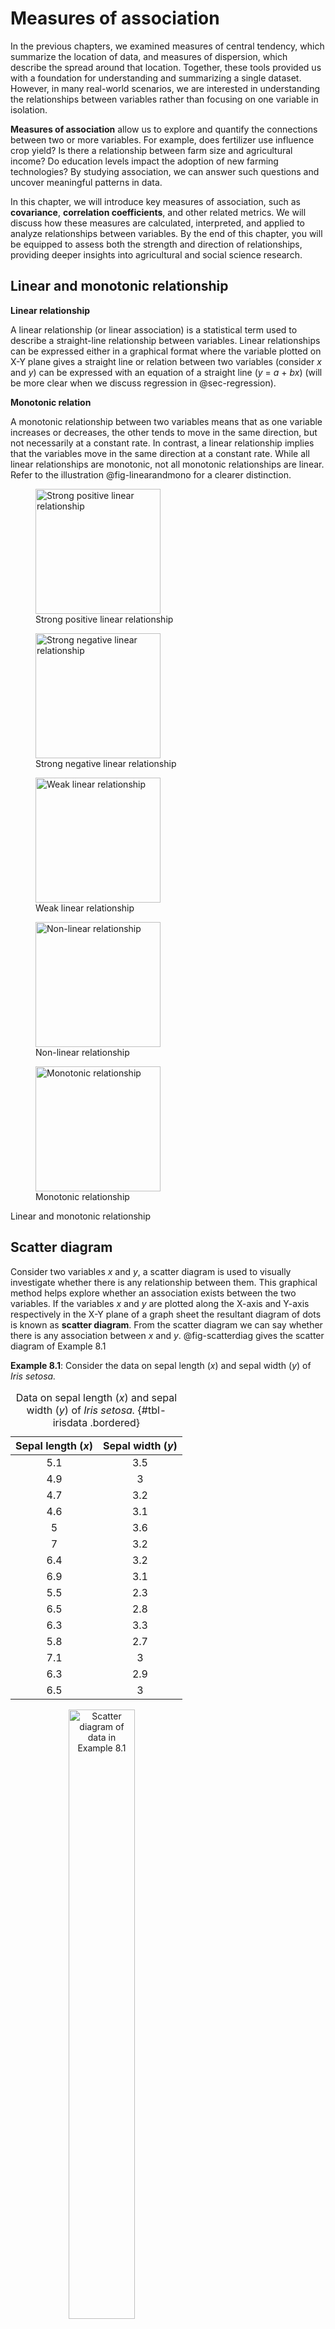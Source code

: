 # Measures of association

In the previous chapters, we examined measures of central tendency, which summarize the location of data, and measures of dispersion, which describe the spread around that location. Together, these tools provided us with a foundation for understanding and summarizing a single dataset. However, in many real-world scenarios, we are interested in understanding the relationships between variables rather than focusing on one variable in isolation.

**Measures of association** allow us to explore and quantify the connections between two or more variables. For example, does fertilizer use influence crop yield? Is there a relationship between farm size and agricultural income? Do education levels impact the adoption of new farming technologies? By studying association, we can answer such questions and uncover meaningful patterns in data.

In this chapter, we will introduce key measures of association, such as **covariance**, **correlation coefficients**, and other related metrics. We will discuss how these measures are calculated, interpreted, and applied to analyze relationships between variables. By the end of this chapter, you will be equipped to assess both the strength and direction of relationships, providing deeper insights into agricultural and social science research.

## Linear and monotonic relationship

**Linear relationship**

A linear relationship (or linear association) is a statistical term used to describe a straight-line relationship between variables. Linear relationships can be expressed either in a graphical format where the variable plotted on X-Y plane gives a straight line or relation between two variables (consider *x* and *y*) can be expressed with an equation of a straight line (*y* = *a* + *bx*) (will be more clear when we discuss regression in @sec-regression).

**Monotonic relation**

A monotonic relationship between two variables means that as one variable increases or decreases, the other tends to move in the same direction, but not necessarily at a constant rate. In contrast, a linear relationship implies that the variables move in the same direction at a constant rate. While all linear relationships are monotonic, not all monotonic relationships are linear. Refer to the illustration @fig-linearandmono for a clearer distinction.

::: {#fig-linearandmono layout-ncol="2"}
![Strong positive linear relationship](images/image6c.png){#fig-stroli width="200px" height="200px"}

![Strong negative linear relationship](images/image7c.png){#fig-stroneg width="200px" height="200px"}

![Weak linear relationship](images/image9c.png){#fig-weakli width="200px" height="200px"}

![Non-linear relationship](images/image8c.png){#fig-nonli width="200px" height="200px"}

![Monotonic relationship](images/image10c.png){#fig-monotonic width="200px" height="200px"}

Linear and monotonic relationship
:::

## Scatter diagram {#sec-scatterdiag}

Consider two variables *x* and *y*, a scatter diagram is used to visually investigate whether there is any relationship between them. This graphical method helps explore whether an association exists between the two variables. If the variables *x* and *y* are plotted along the X-axis and Y-axis respectively in the X-Y plane of a graph sheet the resultant diagram of dots is known as **scatter diagram**. From the scatter diagram we can say whether there is any association between *x* and *y*. @fig-scatterdiag gives the scatter diagram of Example 8.1

**Example 8.1**: Consider the data on sepal length (*x*) and sepal width (*y*) of *Iris* *setosa.*

| Sepal length (*x*) | Sepal width (*y*) |
|:------------------:|:-----------------:|
|        5.1         |        3.5        |
|        4.9         |         3         |
|        4.7         |        3.2        |
|        4.6         |        3.1        |
|         5          |        3.6        |
|         7          |        3.2        |
|        6.4         |        3.2        |
|        6.9         |        3.1        |
|        5.5         |        2.3        |
|        6.5         |        2.8        |
|        6.3         |        3.3        |
|        5.8         |        2.7        |
|        7.1         |         3         |
|        6.3         |        2.9        |
|        6.5         |         3         |

: Data on sepal length (*x*) and sepal width (*y*) of *Iris* *setosa.* {#tbl-irisdata .bordered}

![Scatter diagram of data in Example 8.1](images/image2c.jpeg){#fig-scatterdiag fig-align="center" width="50%" style="text-align:center;"}

**Example 8.2**: A research station investigates the relationship between the average daily soil moisture content (as influenced by irrigation levels, in percentage) and the corresponding monetary yield (in Rs.) of a crop. The data collected over different periods are as follows:

| Soil moisture (%) | Crop yield (in Rs./cent) |
|:-----------------:|:------------------------:|
|       14.2        |           215            |
|       16.4        |           325            |
|       11.9        |           185            |
|       15.2        |           332            |
|       18.5        |           406            |
|       22.1        |           522            |
|       19.4        |           412            |
|       25.1        |           614            |
|       23.4        |           544            |
|       18.1        |           421            |
|       22.6        |           445            |
|       17.2        |           408            |

: Model data on crop yield influenced by soil moisture {#tbl-corrdata .bordered}

Scatter diagram for the Example 8.2 is given in @fig-scattercorrdata. You can see a linear association between the two variables *i*.*e*. between soil moisture and crop yield in rupees. It can be shown using a line as in @fig-reglinecorrdata. It is clear that as soil moisture percentage increases crop yield in rupees increases, indicating a positive correlation.

![Scatter diagram of data in Example 8.2](images/image3c.jpeg){#fig-scattercorrdata fig-align="center" width="70%" style="text-align:center;"}

![Linear relationship between variables](images/image3.5c.jpeg){#fig-reglinecorrdata fig-align="center" width="70%" style="text-align:center;"}

From the examples above it is clear that scatter diagram gives an idea on linear association between variables, so it can also used as a graphical tool to see whether there any association is present or not. But we cannot quantify the association using scatter diagram.

## Correlation

Correlation is a statistical technique used to examine the relationship between two or more variables. It quantifies the degree and strength of the *linear association* between two variables, expressed as a single numerical value.

This measure allows us to summarize the extent to which changes in one variable are associated with changes in another. When two or more quantities vary in a related manner, such that movements in one variable are consistently accompanied by movements in the other, the variables are said to be correlated. Based on the nature of relationship, correlation can be classified into three categories *positive correlation*, *negative correlation* and *no correlation*.

**Positive correlation**

Positive correlation refers to a relationship between two variables in which both move in the same direction. A positive correlation exists when an increase in one variable is accompanied by an increase in the other, or when a decrease in one variable corresponds with a decrease in the other.

**Examples of positive correlation:**

1.  *Fertilizer use and crop yield*: The more fertilizer (*x*) a farmer applies to a field, the higher the crop yield (*y*). Here, as *x* increases, *y* also increases.

2.  *Rainfall and crop growth*: Increased rainfall (*x*) often leads to better crop growth (*y*).

3.  *Farm size and agricultural output*: Larger farm sizes (*x*) are associated with greater total agricultural output (*y*).

4.  *Labor hours and harvest quantity*: The more hours spent harvesting (*x*), the higher the quantity of crops harvested (*y*).

**Negative correlation**

Negative correlation refers to a relationship between two variables in which one variable increases as the other decreases, and vice versa.

**Examples of negative correlation:**

1.  *Weed density and crop yield*: As the density of weeds in a field (*x*) increases, the crop yield (*y*) decreases. Here, as *x* increases, *y* decreases.

2.  *Soil salinity and plant growth*: Higher soil salinity levels (*x*) result in reduced plant growth (*y*).

3.  *Age of livestock and milk production*: As a cow’s age (*x*) increases, the amount of milk it produces (*y*) decreases. Here, as *x* increases, *y* decreases.

4.  *Pesticide application and pest population*: As the amount of pesticide applied (*x*) increases, the pest population (*y*) decreases. Here, *x* increases while *y* decreases.

**No correlation** refers to a statistical relationship where two variables exhibit no apparent association with each other. In other words, changes in one variable do not systematically correspond to changes in the other.

Direction of correlation can be identified using a scatter diagram as shown below in @fig-directioncorr

![Scatter plot and nature of relationship](images/image4c.jpeg){#fig-directioncorr fig-align="center" width="70%" style="text-align:center;"}

## Correlation types

**Simple and multiple**

In [simple correlation]{.underline} the relationship is confined to two variables only. In [multiple correlation]{.underline} the relationship between more than two variables is studied.

**Linear and non-linear correlation**

[Linear correlation:]{.underline} A type of correlation in which the relationship between two variables can be represented by a straight line. In this case, a change in one variable corresponds to a proportional change in the other, either in a positive or negative direction.

[Non-linear correlation:]{.underline} A type of correlation where the relationship between two variables cannot be represented by a straight line. Instead, the relationship follows a curved pattern, indicating that the variables do not change at a constant rate relative to each other. This is also referred to as *curvilinear correlation*.

**Partial and total correlation**

[Partial correlation]{.underline}: In multiple correlation analysis, partial correlation examines the relationship between two variables after controlling for or eliminating the linear effect of other correlated variables.

[Total correlation]{.underline}: Total correlation considers the relationship between variables based on all relevant variables without controlling for the influence of any specific variable.

Partial and multiple correlation are discussed in detail in @sec-partialmulti.

::: {.callout-important title="Note"}
**Perfect Correlation**: If there is any change in the value of one variable, the value of the other variable is changed in a fixed proportion then the correlation between them is said to be in perfect correlation. If there is a perfect correlation, the points will lie in the straight line. If there was a perfect correlation the data will look like in @fig-perfectcorr below.

![Perfect correlation](images/perfectcorr.jpeg){#fig-perfectcorr fig-align="center" width="30%" style="text-align:center;"}
:::

## Measuring correlation

While a scatter diagram provides a visual representation to examine whether there is an association between two variables, it does not give a precise measure of the strength or direction of the relationship. To understand the degree and nature of the correlation more quantitatively, we use numerical measures. In this section, we discuss various methods to quantify correlation, enabling a more comprehensive and objective analysis of the relationship between variables.

### Karl Pearson's coefficient of correlation

It is the most important and widely used measure of correlation. A measure of the intensity or degree of *linear relationship* between two variables is developed by Karl Pearson, a British Biometrician - known as the [**Pearson's correlation coefficient**]{.underline} denoted by '*r* ' which is expressed as the ratio of the **covariance** to the product of the standard deviations of the two variables.

[**Covariance**]{.underline}

**Covariance** is a measure of the joint linear variability of the two variables. Covariance of two variables *x* and *y* is denoted as *cov*(*x*, *y*). Covariance measure is used to find correlation coefficient. Consider two variables *x* and *y* with *n* observations each, then covariance is given by @eq-covariance

$$cov(x,y)=\frac{1}{n}\sum_{i = 1}^{n}{\left( x_{i} - \overline{x} \right)\left( y_{i} - \overline{y} \right)}$$ {#eq-covariance}

When covariance = 0 there is no joint variability or there is no linear relationship. The unit of covariance is the product of the units of the two variables.

[**Pearson's correlation coefficient**]{.underline}

**Assumptions of Pearson's correlation coefficient**

To ensure the validity of Pearson's correlation coefficient, the following assumptions must be met:

1.  **Linearity**: The relationship between the two variables must be linear. Pearson's correlation only measures the strength of linear associations, so it may not accurately describe relationships that are non-linear.

2.  **Continuous data**: Both variables should be measured on continuous scales (interval or ratio).

3.  **Normality**: Both variables should be approximately normally distributed, especially for small sample sizes. This assumption is less critical for large sample sizes due to the Central Limit Theorem.

4.  **Homoscedasticity**: The variability in one variable should remain constant across the range of the other variable. In other words, the scatter of points around the regression line should be uniform.

5.  **Independence**: Observations in the data should be independent of each other.

6.  **No significant outliers**: Outliers can have a disproportionate effect on Pearson's correlation, potentially distorting the results. An *outlier* is an observation in a dataset that is significantly different from other observations. It deviates markedly from the overall pattern of the data and may occur due to variability in the data, measurement errors, or rare events.

Violations of these assumptions may lead to incorrect or misleading interpretations of the correlation coefficient. In such cases, alternative methods like Spearman's correlation discussed in @sec-spearman may be more appropriate.

The Pearson's correlation coefficient between the two variables (*x* and *y*) is calculated using @eq-correlation. @eq-correlation can be also written as in @eq-correlation2

$$r=\frac{cov(x,y)}{sd(x)sd(y)}$$ {#eq-correlation}

where *sd* is the standard deviation.

$$r = \frac{\frac{1}{n}\sum_{i = 1}^{n}{\left( x_{i} - \overline{x} \right)\left( y_{i} - \overline{y} \right)}}{\sqrt{\frac{1}{n}\sum_{i = 1}^{n}\left( x_{i} - \overline{x} \right)^{2}\frac{1}{n}\sum_{i = 1}^{n}\left( y_{i} - \overline{y} \right)^{2}}}$$ {#eq-correlation2}

::: {.callout-important title="Note"}
**Product-moment correlation**

Karl Pearson's correlation coefficient (*r*) is also called the **product-moment correlation** coefficient because it is calculated using the product of the deviations of the two variables from their respective means. In other words, the @eq-correlation2 involves multiplying the deviations of each data point from the mean of its variable and then averaging those products. The term product-moment refers to the multiplication (product) of the deviations (moments) of the variables from their means.
:::

A simplified formula for by hand computation of correlation coefficient can be derived by modifying @eq-correlation2

$$r = \frac{n\left( \sum_{i = 1}^{n}{x_{i}y_{i}} \right) - \sum_{i = 1}^{n}{x_{i}\sum_{i = 1}^{n}y_{i}}}{\sqrt{\left\lbrack n\sum_{i = 1}^{n}{x_{i}^{2} - \left( \sum_{i = 1}^{n}x_{i} \right)^{2}} \right\rbrack\left\lbrack n\sum_{i = 1}^{n}{y_{i}^{2} - \left( \sum_{i = 1}^{n}y_{i} \right)^{2}} \right\rbrack}}$$ {#eq-correlation3}

[Properties of the correlation coefficient (*r)*]{.underline}

1.  It is a pure number independent of both origin and scale of the units of the observations.

2.  It always lies between −1 and +1 (absolute value cannot exceed unity).*i.e.* −1 ≤ *r* ≤ +1

3.  *r* = +1, indicates perfect positive correlation. *r* = −1, indicates perfect negative correlation. *r* = 0, indicates no correlation.

4.  When the correlation is zero then there is no linear relationship between the variables.

5.  Karl Pearson's correlation coefficient is also called as *product-moment correlation* coefficient.

6.  Two independent variables are always uncorrelated, meaning that there is no relationship between them. However, the reverse is not always true. Just because two variables are uncorrelated doesn't mean they are independent. Uncorrelated variables may still have a relationship, but the relationship might be non-linear, which correlation cannot capture. Independence implies no relationship in any form (linear or non-linear), but uncorrelated means there’s no linear relationship between them.

::: {.callout-important title="Note"}
**Spurious correlation**

When we calculate the correlation between two variables, we often get a numerical value that quantifies the strength and direction of the relationship between them. However, if there is no actual meaningful relationship between these variables, the correlation value obtained may be misleading. For example, even if there's no practical or causal link, we might find a correlation between variables like "fertilizer price" and "Kohli's batting average." Despite the absence of any real-world connection between these two variables, we can still compute a correlation value. This type of correlation is known as a spurious correlation, which means it exists purely due to random chance or statistical artifacts rather than any practical or causal relationship.
:::

**Example 8.3**: Consider the @tbl-corrdata in Example 8.2; find correlation coefficient (*r*)

|  |  |  |  |  |  |  |  |
|:-------:|:-------:|:-------:|:-------:|:-------:|:-------:|:-------:|:-------:|
| Sl. No. | Moisture $(x_i)$ | Crop yield $(y_i)$ | $x_{i}-\overline{x}$(1) | $y_{i}-\overline{y}$(2) | (1).(2) | $(x_{i}-\overline{x})^{2}$ | $(y_{i}-\overline{y})^{2}$ |
| 1 | 14.2 | 215 | -4.48 | -187.42 | 838.69 | 20.03 | 35125.01 |
| 2 | 16.4 | 325 | -2.28 | -77.42 | 176.12 | 5.18 | 5993.34 |
| 3 | 11.9 | 185 | -6.78 | -217.42 | 1473 | 45.90 | 47270.01 |
| 4 | 15.2 | 332 | -3.48 | -70.42 | 244.70 | 12.08 | 4958.51 |
| 5 | 18.5 | 406 | -0.18 | 3.58 | -0.63 | 0.031 | 12.84 |
| 6 | 22.1 | 522 | 3.43 | 119.58 | 409.57 | 11.73 | 14300.17 |
| 7 | 19.4 | 412 | 0.73 | 9.58 | 6.9479 | 0.53 | 91.84 |
| 8 | 25.1 | 614 | 6.43 | 211.58 | 1359.42 | 41.28 | 44767.51 |
| 9 | 23.4 | 544 | 4.73 | 141.58 | 668.98 | 22.33 | 20045.84 |
| 10 | 18.1 | 421 | -0.58 | 18.58 | -10.69 | 0.33 | 345.34 |
| 11 | 22.6 | 445 | 3.93 | 42.58 | 167.14 | 15.41 | 1813.34 |
| 12 | 17.2 | 408 | -1.48 | 5.58 | -8.24 | 2.16 | 31.17 |
| **Total** | **224.1** | **4829** | 0 | 0 | **5325.03** | **176.98** | **174754.9** |

: Calculation of Pearson's correlation coefficient for @tbl-corrdata {#tbl-corrcalc .bordered}

*n* =12

$$mean,\overline{x} = \ \frac{224.1}{12} = 18.68$$

$$mean,\overline{y} = \ \frac{4829}{12} = 402.42$$ *cov* (*x*,*y*) = $\frac{1}{n}\sum_{i = 1}^{n}{\left( x_{i} - \overline{x} \right)\left( y_{i} - \overline{y} \right)}$

$\sum_{i = 1}^{12}{\left( x_{i} - \overline{x} \right)\left( y_{i} - \overline{y} \right)} = 5325.03$

*Cov* (*x*,*y*) = $\frac{5325.03}{12} = 443.75$

$$Standard\ deviation,\ S.D\left( x \right) = \ \sqrt{\frac{1}{n}\sum_{i = 1}^{n}\left( x_{i} - \overline{x} \right)^{2}} = \sqrt{\frac{176.98}{12}} = 3.84$$

$$Standard\ deviation,\ S.D\left( y \right) = \ \sqrt{\frac{1}{n}\sum_{i = 1}^{n}\left( y_{i} - \overline{y} \right)^{2}} = \sqrt{\frac{174754.9}{12}} = 120.68$$

Using @eq-correlation, $r = \frac{443.75}{3.84\  \times 120.68} = 0.96$, which indicates a strong positive correlation

### Spearman's rank order correlation coefficient {#sec-spearman}

The Spearman's correlation coefficient evaluates the strength and direction of a monotonic relationship between two variables, whether they are continuous or ordinal. Spearman's correlation is denoted by a Greek letter $\rho$ pronounced as "*rho*". The range of Spearman's rank correlation also lies between −1 and +1 always, *i*.*e*. −1 ≤ *ρ* ≤+1

Unlike Pearson's correlation, which measures linear relationships, Spearman's correlation is based on the ranked values of the variables rather than their raw data. This makes it particularly useful in situations where:

-   The relationship between variables is non-linear but monotonic.

-   The data contains outliers or is not normally distributed, as ranking reduces the influence of extreme values.

-   Variables are measured on an ordinal, interval, or ratio scale.

Spearman's correlation is a more robust alternative to Pearson's when the assumptions of Pearson's correlation coefficient are violated.

There are two cases in calculating $\rho$ :

1.  No tied rank case

2.  Tied rank case

[**No tied rank case**]{.underline}

When two or more distinct observations have the same value, thus being given the same rank, they are said to be tied. The formula for the Spearman rank correlation coefficient when there are *no tied ranks* is:

$$\rho = 1 - \frac{6\sum_{i = 1}^{n}d_{i}^{2}}{n\left( n^{2} - 1 \right)}$$ {#eq-spearman1}

where $d_{i}$ is the difference between ranks of *i^t^*^h^ pair of observation

**Example 8.4**: Calculation of Spearman's rank correlation when there is no tied rank is explained step by step by using the simple example below

The scores for nine students in physics and mathematics are as follows:

Physics: 35, 23, 47, 17, 10, 43, 9, 6, 28

Mathematics: 30, 33, 45, 23, 8, 49, 12, 4, 31

Compute the student's ranks in the two subjects and compute the Spearman rank correlation.

| Physics | Mathematics |
|:-------:|:-----------:|
|   35    |     30      |
|   23    |     33      |
|   47    |     45      |
|   17    |     23      |
|   10    |      8      |
|   43    |     49      |
|    9    |     12      |
|    6    |      4      |
|   28    |     31      |

: Non tied rank case example dataset {#tbl-nontied .bordered}

**Step 1**: Find the ranks for each individual subject. Rank the scores from greatest to smallest; assign the rank 1 to the highest score, 2 to the next highest and so on:

| Physics (*x*) | Rank~*x*~ | Mathematics (*y*) | Rank~*y*~ |
|:-------------:|:---------:|:-----------------:|:---------:|
|      35       |     3     |        30         |     5     |
|      23       |     5     |        33         |     3     |
|      47       |     1     |        45         |     2     |
|      17       |     6     |        23         |     6     |
|      10       |     7     |         8         |     8     |
|      43       |     2     |        49         |     1     |
|       9       |     8     |        12         |     7     |
|       6       |     9     |         4         |     9     |
|      28       |     4     |        31         |     4     |

: Non tied rank case calculation table1 {#tbl-nontiedcalc1 .bordered}

**Step 2**: Add a column *d*, to your data. The *d* is the difference between ranks.

*d* = Rank~*x*~ *--* Rank~*y*~

For example, the first student's physics rank is 3 and math rank is 5, so the difference is -2. In the next column, square your *d* values.

| Physics (*x*)  | Rank~*x*~ | Mathematics (*y*) | Rank~*y*~ | *d* | *d*^2^ |
|:--------------:|:---------:|:-----------------:|:---------:|:---:|:------:|
|       35       |     3     |        30         |     5     | -2  |   4    |
|       23       |     5     |        33         |     3     |  2  |   4    |
|       47       |     1     |        45         |     2     | -1  |   1    |
|       17       |     6     |        23         |     6     |  0  |   0    |
|       10       |     7     |         8         |     8     | -1  |   1    |
|       43       |     2     |        49         |     1     |  1  |   1    |
|       9        |     8     |        12         |     7     |  1  |   1    |
|       6        |     9     |         4         |     9     |  0  |   0    |
|       28       |     4     |        31         |     4     |  0  |   0    |
|   **Total**    |           |                   |           |     |   12   |

: Non tied rank case calculation table2 {#tbl-nontiedcalc2 .bordered}

**Step 4**: Sum (add up) all of your *d*^2^ values. $\sum_{i = 1}^{n}d_{i}^{2} =$ 4 + 4 + 1 + 0 + 1 + 1 + 1 + 0 + 0 = 12.

**Step 5**: Insert the values into @eq-spearman1

$$\rho = 1 - \frac{6 \times 12}{9\left( 81 - 1 \right)} = 0.90$$

The Spearman's rank correlation for this set of data is 0.90. This indicates there is a high correlation between the marks of physics and mathematics in the sample.

[**Tied rank case**]{.underline}\
When two or more data points have the same value, same ranks were given to these data points and a tied rank case occurs. When there are tied ranks, the formula for calculating $\rho$ is given below $$\rho = 1 - \frac{6\left( \sum_{i = 1}^{n}d_{i}^{2} + T_{x} + T_{y} \right)}{n\left( n^{2} - 1 \right)}$$ {#eq-spearman2}

If there are *m* individuals tied (having same rank), and *s* such sets of ranks are there in X- series then, $$T_{x} = \ \frac{1}{12}\sum_{i = 1}^{s}{m_{i}\left( m_{i}^{2} - 1 \right)}$$ {#eq-spearmanx}

If there are *w* individuals tied (having same rank), and *s'* such sets of ranks are there in Y- series then, $$T_{y} = \ \frac{1}{12}\sum_{i = 1}^{s'}{w_{i}\left( w_{i}^{2} - 1 \right)}$$ {#eq-spearmany}

Calculation of Spearman's rank correlation when there is tied rank is explained step by step by using the example below

**Example 8.5**: The scores for nine students in physics and mathematics are as follows:

| Physics (*x*) | Mathematics (*y*) |
|:-------------:|:-----------------:|
|      35       |        30         |
|      23       |        33         |
|      47       |        45         |
|      23       |        23         |
|      10       |         8         |
|      43       |        49         |
|       9       |        12         |
|       6       |        33         |
|      28       |        33         |

: Tied rank case example dataset {#tbl-tied .bordered}

**Step 1**: Consider the marks in Physics, ranked as usual without considering the repeated value. Here you can see 23 is repeated but first value is given rank 5 and second repeated value is given the next rank 6.

| Physics (*x*) | Rank |
|:-------------:|:----:|
|      35       |  3   |
|      23       |  5   |
|      47       |  1   |
|      23       |  6   |
|      10       |  7   |
|      43       |  2   |
|       9       |  8   |
|       6       |  9   |
|      28       |  4   |

: Tied rank case calculation table-1 {#tbl-tiedcalc1 .bordered}

Then the average of two ranks 5 and 6 is assigned to both the values; $\left( \frac{5 + 6}{2}\right)$ = 5.5

| Physics (*x*) | Rank |
|:-------------:|:----:|
|      35       |  3   |
|      23       | 5.5  |
|      47       |  1   |
|      23       | 5.5  |
|      10       |  7   |
|      43       |  2   |
|       9       |  8   |
|       6       |  9   |
|      28       |  4   |

: Tied rank case calculation table-2 {#tbl-tiedcalc2 .bordered}

Similarly for marks in mathematics you can see 33 is repeated thrice.

| Mathematics (*y*) | Rank |
|:-----------------:|:----:|
|        30         |  6   |
|        33         |  3   |
|        45         |  2   |
|        23         |  7   |
|         8         |  9   |
|        49         |  1   |
|        12         |  8   |
|        33         |  4   |
|        33         |  5   |

: Tied rank case calculation table-3 {#tbl-tiedcalc3 .bordered}

You can see the value 33 is repeated thrice, so the average of three ranks 3, 4 and 5 is given $\left( \frac{3 + 4 + 5}{3} \right)$ = 4

| Mathematics (*y*) | Rank |
|:-----------------:|:----:|
|        30         |  6   |
|        33         |  4   |
|        45         |  2   |
|        23         |  7   |
|         8         |  9   |
|        49         |  1   |
|        12         |  8   |
|        33         |  4   |
|        33         |  4   |

: Tied rank case calculation table-4 {#tbl-tiedcalc4 .bordered}

**Step 2**: Calculate $T_{x}$ and $T_{y}$

In our example marks in Physics (*x*) there are two 23 values tied therefore *m* = 2; since only one such a set is there *s* = 1. Applying these values in @eq-spearmanx $T_{x} = \ \frac{1}{12}\left( 2 \times (2^{2} - 1 \right)$ = 0.5

In our example marks in Mathematics (*y*) there are three 33 values tied therefore *w* = 3; since only one such a set is there *s* = 1. Applying these values in @eq-spearmany $T_{y} = \ \frac{1}{12}\left( 3 \times (3^{2} - 1 \right)$ = 2

**Step 2**: Calculate *d* and then use the @eq-spearman2

| Physics (*x*)  | Rank | Mathematics (*y*)  | Rank |  d   | d^2^ |
|:--------------:|:----:|:------------------:|:----:|:----:|:----:|
|       35       |  3   |         30         |  6   |  -3  |  9   |
|       23       | 5.5  |         33         |  4   | 1.5  | 2.25 |
|       47       |  1   |         45         |  2   |  -1  |  1   |
|       23       | 5.5  |         23         |  7   | -1.5 | 2.25 |
|       10       |  7   |         8          |  9   |  -2  |  4   |
|       43       |  2   |         49         |  1   |  1   |  1   |
|       9        |  8   |         12         |  8   |  0   |  0   |
|       6        |  9   |         33         |  4   |  5   |  25  |
|       28       |  4   |         33         |  4   |  0   |  0   |
|   **Total**    |      |                    |      |  0   | 44.5 |

: Tied rank case calculation table-5 {#tbl-tiedcalc5 .bordered}

using @eq-spearman2, $\rho = 1 - \frac{6 \times \left( 44.5 + 0.5 + 2 \right)}{9\left( 9^{2} - 1 \right)} = \ 1 - \frac{282}{720}$ = 0.61

A Spearman rank correlation of 0.61 indicates a moderately strong positive monotonic relationship between the two variables.

::: {.callout-important title="Note"}
Spearman's rank correlation is a non-parametric method, meaning it does not rely on assumptions about the data's distribution and is suitable for ordinal data or non-linear relationships. In contrast, Karl Pearson's correlation is a parametric method that assumes the data follows a normal distribution and is used for continuous variables with a linear relationship. Parametric methods are more sensitive to outliers and deviations from assumptions, while non-parametric methods are more robust and versatile for different types of data.
:::

### Kendall's Rank Correlation Coefficient

Kendall's rank correlation coefficient, also known as Kendall's $\tau$ or the coefficient of concordance, is a measure of association that evaluates the degree of agreement between ranked variables. It ranges from 0 to 1 *i.e.* $0\leq \tau \leq1$, where $\tau = 0$: indicates no agreement. $\tau = 1$: indicates perfect agreement.

When there are multiple sets of rankings (*k* sets), Kendall's coefficient of concordance ($\tau$) can be used to assess the association among them. This measure is particularly useful in evaluating the reliability or consistency of scores assigned by multiple judges or raters. By quantifying the agreement across different rankings, it provides a robust way to analyze consensus in subjective evaluations or repeated assessments.

To calculate Kendall's coefficient of concordance ($\tau$), the data is organized into a table where each row represents the ranks assigned by a different judge to the same set of *n* objects. Each column in the table corresponds to the ranks given by a judge to *n* objects.

For *k* judges, there will be *k* sets of rankings for each object. The table should look like this:

| Object | Judge 1 | Judge 2 | ... | Judge *k* |
|:------:|:-------:|:-------:|:---:|:---------:|
|   1    |  R~11~  |  R~12~  | ... |  R~1*k*~  |
|   2    |  R~21~  |  R~22~  | ... |  R~2*k*~  |
|  ...   |   ...   |   ...   | ... |    ...    |
|  *n*   | R~*n1*~ | R~*n*2~ | ... |  R~*nk*~  |

: Model table for the calculation of Kendall's $\tau$ {#tbl-kendalltau .bordered}

In @tbl-kendalltau each row represents the ranks assigned to an object by all (*k*) judges. Each column represents the ranks for each object assigned by a particular judge. $R_{ij}$ is the rank assigned to the *i*^th^ object by the *j*^th^ object, where *i* = 1, 2, ..., *n* and *j* = 1, 2, ..., *k.*

Kendall's coefficient of concordance ($\tau$) is calculated using @eq-kendall.

$$\tau = \frac{12\left\lbrack \sum_{i = 1}^{n}{R_{i}^{2} - \frac{\left( \sum_{i = 1}^{n}R_{i} \right)^{2}}{n}} \right\rbrack}{k^{2}n\left( n^{2} - 1 \right)}$$ {#eq-kendall}

where $R_{i} =\sum_{j = 1}^{k}{R_{ij}}$, *i*.*e*. the sum of ranks obtained by each object. Calculation of Kendall's $\tau$ is explained in Example 8.6

**Example 8.6**: In a crop production competition, 10 entries of farmers were ranked by agricultural scientists (judges). Find the degree of agreement among the scientist for the competition result given below.

|         |             |             |             |             |
|:-------:|:-----------:|:-----------:|:-----------:|:-----------:|
| Farmers | Scientist 1 | Scientist 2 | Scientist 3 | Scientist 4 |
|    1    |      4      |      5      |      3      |      7      |
|    2    |     10      |      9      |      8      |      6      |
|    3    |      8      |      6      |     10      |      9      |
|    4    |      3      |      4      |      2      |      1      |
|    5    |      1      |      3      |      4      |      2      |
|    6    |      2      |      1      |      1      |      4      |
|    7    |      5      |      7      |      6      |      5      |
|    8    |      6      |      2      |      5      |      3      |
|    9    |      7      |      8      |      9      |     10      |
|   10    |      9      |     10      |      7      |      8      |

: Rankings of 10 farmers by agricultural scientists {#tbl-croprod .bordered}

**Solution 8.6**

|  Farmers  | S1  | S2  | S3  | S4  | $R _{i}$ (sum of ranks) | $R _ {i} ^ {2}$ |
|:---------:|:---:|:---:|:---:|:---:|:-----------------------:|:---------------:|
|     1     |  4  |  5  |  3  |  7  |           19            |       361       |
|     2     | 10  |  9  |  8  |  6  |           33            |      1089       |
|     3     |  8  |  6  | 10  |  9  |           33            |      1089       |
|     4     |  3  |  4  |  2  |  1  |           10            |       100       |
|     5     |  1  |  3  |  4  |  2  |           10            |       100       |
|     6     |  2  |  1  |  1  |  4  |            8            |       64        |
|     7     |  5  |  7  |  6  |  5  |           23            |       529       |
|     8     |  6  |  2  |  5  |  3  |           16            |       256       |
|     9     |  7  |  8  |  9  | 10  |           34            |      1156       |
|    10     |  9  | 10  |  7  |  8  |           34            |      1156       |
| **Total** |     |     |     |     |           220           |      5900       |

: Calculation of Kendall's $\tau$ {#tbl-kendaltau .bordered}

here *k* = number of judges = 4; *n* = number of farmers = 10; $\sum_{i = 1}^{10}R_{i}^{2}$ = (220)^2^ = 48400; $\sum_{i = 1}^{10}R_{i}^{2}$ = 5900. Using @eq-kendall

$$\tau = \frac{12\left\lbrack 5900 - \frac{48400}{10} \right\rbrack}{16 \times 10\left( 100 - 1 \right)} = 0.80$$

A Kendall's $\tau$ of 0.80 suggests that the judges’ rankings are highly consistent. This level of concordance implies that the rankings are strongly aligned, indicating a high level of agreement across the judges' evaluations.

## Correlation matrix

A correlation matrix is a table that displays the correlation coefficients between multiple variables. It is particularly useful for presenting the correlation values of several variables at the same time. The matrix can be computed using either Pearson's correlation or Spearman's correlation. Each cell in the matrix represents the correlation coefficient between the two variables at the intersecting row and column. These values range from -1 to 1. The diagonal elements are always equal to 1, as a variable is perfectly correlated with itself. Additionally, the matrix is symmetrical across the diagonal, since the correlation between *x* and *y* is the same as the correlation between *y* and *x*.

**Example 8.7**: Data below gives the measurement on several plant growth characters. Create a correlation matrix.

```r
#| label: tbl-corrmat
#| tbl-cap: "Plant growth characters"  

library(knitr)
library(kableExtra)
dt<-read.csv("csv/corrmatdata.csv")
dt %>%
  kbl(booktabs = TRUE, align = "c",) %>%
   kable_classic(full_width = F, html_font = "Georgia") %>%
kable_styling(
    # latex_options = "HOLD_position", 
    full_width = FALSE,
    position = "center", 
    bootstrap_options = "bordered"
  ) %>% 
  column_spec(1, width = "7em") %>%  
  column_spec(2, width = "7em") %>%
  column_spec(3, width = "7em") %>%
  column_spec(4, width = "7em") %>%
  column_spec(5, width = "7em")
```

Correlation matrix for @tbl-corrmat can be created as shown in @tbl-corrmatdata below. Here the diagonal elements are 1 because correlation of any variable to itself is 1. Also from the matrix below it is easy to find the correlation between any two variables, for example correlation between growth and water is 0.988. Correlation matrix is an effective way of presenting correlation results of several variables.

|                | Growth | Water  | Sunlight | Fertilizer | Nutrient |
|----------------|--------|--------|----------|------------|----------|
| **Growth**     | 1      | 0.988  | -0.343   | -0.332     | 0.983    |
| **Water**      | 0.988  | 1      | -0.328   | -0.314     | 0.967    |
| **Sunlight**   | -0.343 | -0.328 | 1        | 0.986      | -0.371   |
| **Fertilizer** | -0.332 | -0.314 | 0.986    | 1          | -0.366   |
| **Nutrient**   | 0.983  | 0.967  | -0.371   | -0.366     | 1        |

: Correlation matrix of data in @tbl-corrmat {#tbl-corrmatdata .bordered}

## Correlogram

A correlogram is a graphical representation of a correlation matrix. It is used to visualize the pairwise correlation coefficients between multiple variables in a dataset. The correlogram uses color and size to represent the strength and direction of the correlation, helping to quickly identify relationships among variables. The most common way to display a correlogram is through a matrix of circles or squares, where each shape represents the correlation between two variables. Correlogram can be drawn using packages like `corrplot` [@corrplot] in R software [@RCoreTeam]. Different colours and styles are available to make the presentation attractive. Correlation matrix and correlogram can also be generated using our online platform available at www.kaugrapes.com [@grapes].

![Correlogram of growth characters in Example 8.7](images/correlogram.png){fig-align="center" width="50%" style="text-align:center;"}

## Partial and multiple correlation {#sec-partialmulti}

::: {.callout-caution title="Historical Insights"}
**Correlation and Sir Francis Galton**

The concept of correlation dates back to Sir Francis Galton, who introduced the idea of *"co-relation"* in the 19^th^ century while studying the relationship between physical traits, such as the height of parents and their children. Galton's cousin, Karl Pearson, further developed this idea by formalizing the calculation of correlation and introducing the formula we use today in terms of Pearson's correlation coefficient. Pearson's work in the late 1800s provided a mathematical framework for understanding the strength and direction of relationships between two variables, a concept that has since become fundamental in statistics, especially in the fields of genetics, psychology, and social sciences.
:::

::: {.callout-tip title="Quotes to Inspire"}
**"Statistics is like a high-caliber weapon: helpful when used correctly and potentially disastrous in the wrong hands".- Herman Chernoff**
:::
